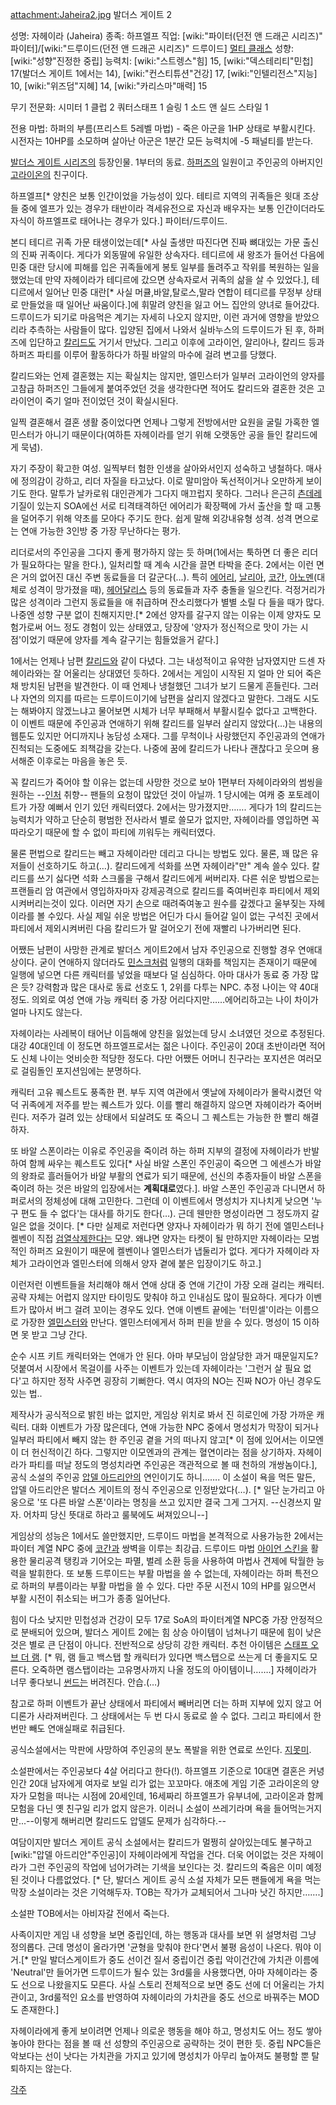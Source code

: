 attachment:Jaheira2.jpg
발더스 게이트 2

성명: 자헤이라 (Jaheira)
종족: 하프엘프
직업: [wiki:"파이터(던전 앤 드래곤 시리즈)" 파이터]/[wiki:"드루이드(던전 앤 드래곤 시리즈)" 드루이드] [[멀티 클래스]]
성향: [wiki:"성향"진정한 중립]
능력치: [wiki:"스트렝스"힘] 15, [wiki:"덱스테리티"민첩] 17(발더스 게이트 1에서는 14), [wiki:"컨스티튜션"건강] 17, [wiki:"인텔리전스"지능] 10, [wiki:"위즈덤"지혜] 14, [wiki:"카리스마"매력] 15 

무기 전문화:
시미터 1
클럽 2
쿼터스태프 1
슬링 1
소드 앤 실드 스타일 1

전용 마법:
하퍼의 부름(프리스트 5레벨 마법) - 죽은 아군을 1HP 상태로 부활시킨다. 시전자는 10HP를 소모하며 살아난 아군은 1분간 모든 능력치에 -5 패널티를 받는다. 

[[발더스 게이트 시리즈]]의 등장인물.
1부터의 동료. [[하퍼즈]]의 일원이고 주인공의 아버지인 [[고라이온]]의 친구이다.

하프엘프[* 양친은 보통 인간이었을 가능성이 있다. 테티르 지역의 귀족들은 윗대 조상들 중에 엘프가 있는 경우가 태반이라 격세유전으로 자신과 배우자는 보통 인간이더라도 자식이 하프엘프로 태어나는 경우가 있다.] 파이터/드루이드.

본디 테디르 귀족 가문 태생이었는데[* 사실 출생만 따진다면 진짜 뼈대있는 가문 출신의 진짜 귀족이다. 게다가 외동딸에 유일한 상속자다. 테디르에 새 왕조가 들어선 다음에 민중 대란 당시에 피해를 입은 귀족들에게 봉토 일부를 돌려주고 작위를 복원하는 일을 했었는데 만약 자헤이라가 테디르에 갔으면 상속자로서 귀족의 삶을 살 수 있었다.], 테디르에서 일어난 민중 대란[* 사실 머큘,바알,탈로스,말라 연합이 테디르를 무정부 상태로 만들었을 때 일어난 싸움이다.]에 휘말려 양친을 잃고 어느 집안의 양녀로 들어갔다. 드루이드가 되기로 마음먹은 계기는 자세히 나오지 않지만, 이런 과거에 영향을 받았으리라 추측하는 사람들이 많다. 입양된 집에서 나와서 실바누스의 드루이드가 된 후, 하퍼즈에 입단하고 [[칼리드]]도 거기서 만났다. 그리고 이후에 고라이언, 알리아나, 칼리드 등과 하퍼즈 파티를 이루어 활동하다가 하필 바알의 마수에 걸려 변고를 당했다. 

칼리드와는 언제 결혼했는 지는 확실치는 않지만, 엘민스터가 일부러 고라이언의 양자를 고참급 하퍼즈인 그들에게 붙여주었던 것을 생각한다면 적어도 칼리드와 결혼한 것은 고라이언이 죽기 얼마 전이었던 것이 확실시된다.

일찍 결혼해서 결혼 생활 중이었다면 언제나 그렇게 전방에서만 요원을 굴릴 가혹한 엘민스터가 아니기 때문이다(여하튼 자헤이라를 얻기 위해 오랫동안 공을 들인 칼리드에게 묵념).


자기 주장이 확고한 여성. 일찍부터 험한 인생을 살아와서인지 성숙하고 냉철하다. 매사에 정의감이 강하고, 리더 자질을 타고났다. 이로 말미암아 독선적이거나 오만하게 보이기도 한다. 말투가 날카로워 대인관계가 그다지 매끄럽지 못하다. 그러나 은근히 [[츤데레]] 기질이 있는지 SOA에선 서로 티격태격하던 에어리가 확장팩에 가서 출산을 할 때 고통을 덜어주기 위해 약초를 모아다 주기도 한다. 쉽게 말해 외강내유형 성격. 성격 면으로는 연애 가능한 3인방 중 가장 무난하다는 평가.

리더로서의 주인공을 그다지 좋게 평가하지 않는 듯 하며(1에서는 툭하면 더 좋은 리더가 필요하다는 말을 한다.), 일처리할 때 계속 시간을 끌면 타박을 준다. 2에서는 이런 면은 거의 없어진 대신 주변 동료들을 더 갈군다(…). 특히 [[에어리]], [[날리아]], [[코간]], [[아노멘]](대체로 성격이 망가졌을 때), [[헤어달리스]] 등의 동료들과 자주 충돌을 일으킨다. 걱정거리가 많은 성격이라 그런지 동료들을 애 취급하며 잔소리했다가 별별 소릴 다 들을 때가 많다. 나중엔 성향 구분 없이 친해지지만.[* 2에선 양자를 갈구지 않는 이유는 이제 양자도 모험가로써 어느 정도 경험이 있는 상태였고, 당장에 '양자가 정신적으로 맛이 가는 시점'이었기 때문에 양자를 계속 갈구기는 힘들었을거 같다.]

1에서는 언제나 남편 [[칼리드]]와 같이 다녔다. 그는 내성적이고 유약한 남자였지만 드센 자헤이라와는 잘 어울리는 상대였던 듯하다. 2에서는 게임이 시작된 지 얼마 안 되어 죽은 채 방치된 남편을 발견한다. 이 때 언제나 냉철했던 그녀가 보기 드물게 흔들린다. 그러나 자연의 의지를 따르는 드루이드이기에 남편을 살리지 않겠다고 말한다. 그래도 시도는 해봐야지 않겠느냐고 물어보면 시체가 너무 부패해서 부활시킬수 없다고 고백한다. 이 이벤트 때문에 주인공과 연애하기 위해 칼리드를 일부러 살리지 않았다(…)는 내용의 웹툰도 있지만 어디까지나 농담성 소재다. 그를 무척이나 사랑했던지 주인공과의 연애가 진척되는 도중에도 죄책감을 갖는다. 나중에 꿈에 칼리드가 나타나 괜찮다고 웃으며 용서해준 이후로는 마음을 놓은 듯.

꼭 칼리드가 죽어야 할 이유는 없는데 사망한 것으로 보아 1편부터 자헤이라와의 썸씽을 원하는 --[[인처]] 취향-- 팬들의 요청이 많았던 것이 아닐까. 1 당시에는 여캐 중 포토레이트가 가장 예뻐서 인기 있던 캐릭터였다. 2에서는 망가졌지만……. 게다가 1의 칼리드는 능력치가 약하고 단순히 평범한 전사라서 별로 쓸모가 없지만, 자헤이라를 영입하면 꼭 따라오기 때문에 할 수 없이 파티에 끼워두는 캐릭터였다.
 
물론 편법으로 칼리드는 빼고 자헤이라만 데리고 다니는 방법도 있다. 물론, 꽤 많은 유저들이 선호하기도 하고(…).  칼리드에게 석화를 쓰면 자헤이라"만" 계속 쓸수 있다. 칼리드를 쓰기 싫다면 석화 스크롤을 구해서 칼리드에게 써버리자. 다른 쉬운 방법으로는 프랜들리 암 여관에서 영입하자마자 강제공격으로 칼리드를 죽여버린후 파티에서 제외시켜버리는것이 있다. 이러면 자기 손으로 때려죽여놓고 원수를 갚겠다고 울부짖는 자헤이라를 볼 수있다. 사실 제일 쉬운 방법은 어딘가 다시 들어갈 일이 없는 구석진 곳에서 파티에서 제외시켜버린 다음 칼리드가 말 걸어오기 전에 재빨리 나가버리면 된다. 

어쨌든 남편이 사망한 관계로 발더스 게이트2에서 남자 주인공으로 진행할 경우 연애대상이다. 굳이 연애하지 않더라도 [[민스크]]처럼 일행의 대화를 책임지는 존재이기 때문에 일행에 넣으면 다른 캐릭터를 넣었을 때보다 덜 심심하다. 아마 대사가 동료 중 가장 많은 듯? 강력함과 많은 대사로 동료 선호도 1, 2위를 다투는 NPC. 추정 나이는 약 40대 정도. 의외로 여성 연애 가능 캐릭터 중 가장 어리다지만……에어리하고는 나이 차이가 얼마 나지도 않는다. 

자헤이라는 사레복이 태어난 이듬해에 양친을 잃었는데 당시 소녀였던 것으로 추정된다. 대강 40대인데 이 정도면 하프엘프로서는 젊은 나이다. 주인공이 20대 초반이라면 적어도 신체 나이는 엇비슷한 적당한 정도다. 다만 어쨌든 어머니 친구라는 포지션은 여러모로 걸림돌인 포지션임에는 분명하다. 

캐릭터 고유 퀘스트도 풍족한 편. 부두 지역 여관에서 옛날에 자헤이라가 몰락시켰던 악덕 귀족에게 저주를 받는 퀘스트가 있다. 이를 빨리 해결하지 않으면 자헤이라가 죽어버린다. 저주가 걸려 있는 상태에서 되살려도 또 죽으니 그 퀘스트는 가능한 한 빨리 해결하자.

또 바알 스폰이라는 이유로 주인공을 죽이려 하는 하퍼 지부의 결정에 자헤이라가 반발하여 함께 싸우는 퀘스트도 있다[* 사실 바알 스폰인 주인공이 죽으면 그 에센스가 바알의 왕좌로 흘러들어가 바알 부활의 연료가 되기 때문에, 선신의 추종자들이 바알 스폰을 죽이려 하는 것은 바알의 입장에서는 '''계획대로'''였다.]. 바알 스폰인 주인공과 다니면서 하퍼로서의 정체성에 대해 고민한다. 그런데 이 이벤트에서 명성치가 지나치게 낮으면 '누구 편도 들 수 없다'는 대사를 하기도 한다(…). 근데 웬만한 명성이라면 그 정도까지 갈 일은 없을 것이다. [* 다만 실제로 저런다면 양자나 자헤이라가 뭐 하기 전에 엘민스터나 켈벤이 직접 [[검열삭제]]한다는 모양. 왜냐면 양자는 타켓이 될 만하지만 자헤이라는 모범적인 하퍼즈 요원이기 때문에 켈벤이나 엘민스터가 냅둘리가 없다. 게다가 자헤이라 자체가 고라이언과 엘민스터에 의해서 양자 곁에 붙은 입장이기도 하고.]

이런저런 이벤트들을 처리해야 해서 연애 상대 중 연애 기간이 가장 오래 걸리는 캐릭터. 공략 자체는 어렵지 않지만 타이밍도 맞춰야 하고 인내심도 많이 필요하다. 게다가 이벤트가 많아서 버그 걸려 꼬이는 경우도 있다. 연애 이벤트 끝에는 '터민셀'이라는 이름으로 가장한 [[엘민스터]]와 만난다. 엘민스터에게서 하퍼 핀을 받을 수 있다. 명성이 15 이하면 못 받고 그냥 간다.

순수 시프 키트 캐릭터와는 연애가 안 된다. 아마 부모님이 암살당한 과거 때문일지도? 덧붙여서 시장에서 목걸이를 사주는 이벤트가 있는데 자헤이라는 '그런거 살 필요 없다'고 하지만 정작 사주면 굉장히 기뻐한다. 역시 여자의 NO는 진짜 NO가 아닌 경우도 있는 법..

제작사가 공식적으로 밝힌 바는 없지만, 게임상 위치로 봐서 진 히로인에 가장 가까운 캐릭터. 대화 이벤트가 가장 많은데다, 연애 가능한 NPC 중에서 명성치가 막장이 되거나 일부러 파티에서 빼지 않는 한 주인공 곁을 거의 떠나지 않고[* 이 점에 있어서는 이모엔이 더 헌신적이긴 하다. 그렇지만 이모엔과의 관계는 혈연이라는 점을 상기하자. 자헤이라가 파티를 떠날 정도의 명성치라면 주인공은 객관적으로 볼 때 천하의 개쌍놈이다.], 공식 소설의 주인공 [[압델 아드리안]]의 연인이기도 하니……. 이 소설이 욕을 먹든 말든, 압델 아드리안은 발더스 게이트의 정식 주인공으로 인정받았다(…). [* 일단 눈가리고 아웅으로 '또 다른 바알 스폰'이라는 명칭을 쓰고 있지만 결국 그게 그거지. --신경쓰지 말자. 어차피 당신 뜻대로 하라고 룰북에도 써져있으니--]

게임상의 성능은 1에서도 쓸만했지만, 드루이드 마법을 본격적으로 사용가능한 2에서는 파이터 계열 NPC 중에 [[코간]]과 쌍벽을 이루는 최강급. 드루이드 마법 [[아이언 스킨]]을 활용한 물리공격 탱킹과 기어오는 파멸, 벌레 소환 등을 사용하여 마법사 견제에 탁월한 능력을 발휘한다. 또 보통 드루이드는 부활 마법을 쓸 수 없는데, 자헤이라는 하퍼 특전으로 하퍼의 부름이라는 부활 마법을 쓸 수 있다. 다만 주문 시전시 10의 HP를 잃으면서 부활 시전이 취소되는 버그가 종종 일어난다.

힘이 다소 낮지만 민첩성과 건강이 모두 17로 SoA의 파이터계열 NPC중 가장 안정적으로 분배되어 있으며, 발더스 게이트 2에는 힘 상승 아이템이 넘쳐나기 때문에 힘이 낮은 것은 별로 큰 단점이 아니다. 전반적으로 상당히 강한 캐릭터. 추천 아이템은 [[스태프 오브 더 램]]. [* 뭐, 램 들고 백스탭 할 캐릭터가 있다면 백스탭으로 쓰는게 더 좋을지도 모른다. 오죽하면 램스탭이라는 고유명사까지 나올 정도의 아이템이니…….] 자헤이라가 너무 좋다보니 [[썬드]]는 버려진다. 안습.(…)

참고로 하퍼 이벤트가 끝난 상태에서 파티에서 빼버리면 더는 하퍼 지부에 있지 않고 어디론가 사라져버린다. 그 상태에서는 두 번 다시 동료로 쓸 수 없다. 그리고 파티에서 한 번만 빼도 연애실패로 취급된다.

공식소설에서는 막판에 사망하여 주인공의 분노 폭발을 위한 연료로 쓰인다. [[지못미]].

소설판에서는 주인공보다 4살 어리다고 한다(!). 하프엘프 기준으로 10대면 결혼은 커녕 인간 20대 남자에게 여자로 보일 리가 없는 꼬꼬마다. 애초에 게임 기준 고라이온의 양자가 모험을 떠나는 시점에 20세인데, 16세짜리 하프엘프가 유부녀에, 고라이온과 함께 모험을 다닌 옛 친구일 리가 없지 않은가. 이러니 소설이 쓰레기라며 욕을 들어먹는거지만...--이렇게 해버리면 칼리드도 압델도 문제가 심각하다.--

여담이지만 발더스 게이트 공식 소설에서는 칼리드가 멀쩡히 살아있는데도 불구하고 [wiki:"압델 아드리안"주인공]이 자헤이라에게 작업을 건다. 더욱 어이없는 것은 자헤이라가 그런 주인공의 작업에 넘어가려는 기색을 보인다는 것. 칼리드의 죽음은 이미 예정된 것이나 다름없었다. [* 단, 발더스 게이트 공식 소설 자체가 모든 팬들에게 욕을 먹는 막장 소설이라는 것은 기억해두자. TOB는 작가가 교체되어서 그나마 낫긴 하지만…….]

소설판 TOB에서는 아비자갈 전에서 죽는다.

사족이지만 게임 내 성향을 보면 중립인데, 하는 행동과 대사를 보면 위 설명처럼 그냥 정의롭다. 근데 명성이 올라가면 '균형을 맞춰야 한다'면서 불평 음성이 나온다. 뭐야 이거.[* 만일 발더스게이트가 중도 선이건 질서 중립이건 중립 악이건간에 가치관 이름에 'Neutral'만 들어가면 드루이드가 될수 있는 3rd룰을 사용했다면, 아마 자헤이라는 중도 선으로 나왔을지도 모른다. 사실 스토리 전체적으로 보면 중도 선에 더 어울리는 가치관이고, 3rd룰적인 요소를 반영하여 자헤이라의 가치관을 중도 선으로 바꿔주는 MOD도 존재한다.]

자헤이라에게 좋게 보이려면 언제나 의로운 행동을 해야 하고, 명성치도 어느 정도 쌓아놓아야 한다는 점을 볼 때 선 성향의 주인공으로 공략하는 것이 편한 듯. 중립 NPC들은 악보다는 선이 낫다는 가치관을 가지고 있기에 명성치가 아무리 높아져도 불평할 뿐 탈퇴하지는 않는다.

[[각주]]
